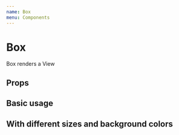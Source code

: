 ```yaml
---
name: Box
menu: Components
---
```




# Box

Box renders a View

## Props

<PropsTable of={BoxForDoc} />

## Basic usage

<Playground>
  <Box bg="salmon" height={100} width={100} />
</Playground>

## With different sizes and background colors

<Playground>
  <Box bg="tomato" height={24} width={24} />
  <Box bg="#7fffd4" height={48} width={48} />
  <Box bg="rgb(30, 144, 255)" height={128} width={128} />
</Playground>
